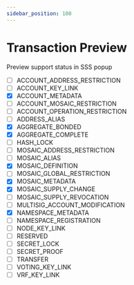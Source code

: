 ```yaml
---
sidebar_position: 100
---
```


# Transaction Preview

Preview support status in SSS popup

- [ ] ACCOUNT_ADDRESS_RESTRICTION
- [ ] ACCOUNT_KEY_LINK
- [x] ACCOUNT_METADATA
- [ ] ACCOUNT_MOSAIC_RESTRICTION
- [ ] ACCOUNT_OPERATION_RESTRICTION
- [ ] ADDRESS_ALIAS
- [x] AGGREGATE_BONDED
- [x] AGGREGATE_COMPLETE
- [ ] HASH_LOCK
- [ ] MOSAIC_ADDRESS_RESTRICTION
- [ ] MOSAIC_ALIAS
- [x] MOSAIC_DEFINITION
- [ ] MOSAIC_GLOBAL_RESTRICTION
- [x] MOSAIC_METADATA
- [x] MOSAIC_SUPPLY_CHANGE
- [ ] MOSAIC_SUPPLY_REVOCATION
- [ ] MULTISIG_ACCOUNT_MODIFICATION
- [x] NAMESPACE_METADATA
- [ ] NAMESPACE_REGISTRATION
- [ ] NODE_KEY_LINK
- [ ] RESERVED
- [ ] SECRET_LOCK
- [ ] SECRET_PROOF
- [ ] TRANSFER
- [ ] VOTING_KEY_LINK
- [ ] VRF_KEY_LINK
